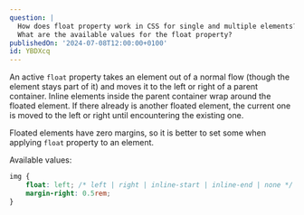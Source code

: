 ```yaml
---
question: |
  How does float property work in CSS for single and multiple elements?
  What are the available values for the float property?
publishedOn: '2024-07-08T12:00:00+0100'
id: YBDXcq
---
```


An active `float` property takes an element out of a normal flow (though the element stays part of it) and moves it to the left or right of a parent container. Inline elements inside the parent container wrap around the floated element. If there already is another floated element, the current one is moved to the left or right until encountering the existing one.

Floated elements have zero margins, so it is better to set some when applying `float` property to an element.

Available values:
```css
img {
    float: left; /* left | right | inline-start | inline-end | none */
    margin-right: 0.5rem;
}
```
